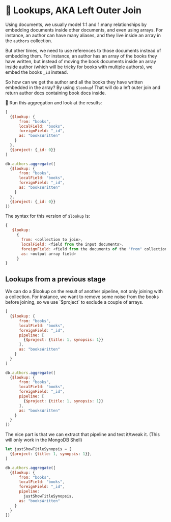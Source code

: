 
# 👐 Lookups, AKA Left Outer Join

Using documents, we usually model 1:1 and 1:many relationships by embedding documents inside other documents, and even using arrays. For instance, an author can have many aliases, and they live inside an array in the `authors` collection.

But other times, we need to use references to those documents instead of embedding them. For instance, an author has an array of the books they have written, but instead of moving the book documents inside an array inside author (which will be tricky for books with multiple authors), we embed the books `_id` instead.

So how can we get the author and all the books they have written embedded in the array? By using `$lookup`! That will do a left outer join and return author docs containing book docs inside. 

👐 Run this aggregation and look at the results:

<Tabs groupId="aggregations">
<TabItem value="atlas" label="Atlas UI">

```js
[
  {$lookup: {
      from: "books",
      localField: "books",
      foreignField: "_id",
      as: "booksWritten"
    } 
  },
  {$project: {_id: 0}}
]
```
</TabItem>

<TabItem value="mongodb-shell" label="MongoDB Shell">

```js
db.authors.aggregate([
  {$lookup: {
      from: "books",
      localField: "books",
      foreignField: "_id",
      as: "booksWritten"
    } 
  },
  {$project: {_id: 0}}
])
```

</TabItem>
</Tabs>



The syntax for this version of `$lookup` is:

```js
{
   $lookup:
     {
       from: <collection to join>,
       localField: <field from the input documents>,
       foreignField: <field from the documents of the "from" collection>,
       as: <output array field>
     }
}
```

## Lookups from a previous stage

We can do a $lookup on the result of another pipeline, not only joining with a collection. For instance, we want to remove some noise from the books before joining, so we use `$project` to exclude a couple of arrays.


<Tabs groupId="aggregations">
<TabItem value="atlas" label="Atlas UI">

```js
[
  {$lookup: {
      from: "books",
      localField: "books",
      foreignField: "_id",
      pipeline: [
        {$project: {title: 1, synopsis: 1}}
      ],
      as: "booksWritten"
    } 
  }
]
```

</TabItem>

<TabItem value="mongodb-shell" label="MongoDB Shell">

```js
db.authors.aggregate([
  {$lookup: {
      from: "books",
      localField: "books",
      foreignField: "_id",
      pipeline: [
        {$project: {title: 1, synopsis: 1}}
      ],
      as: "booksWritten"
    } 
  }
])
```

</TabItem>
</Tabs>


The nice part is that we can extract that pipeline and test it/tweak it. (This will only work in the MongoDB Shell)

<Tabs groupId="aggregations">
<TabItem value="mongodb-shell" label="MongoDB Shell">

```js
let justShowTitleSynopsis = [
  {$project: {title: 1, synopsis: 1}},
]

db.authors.aggregate([
  {$lookup: {
      from: "books",
      localField: "books",
      foreignField: "_id",
      pipeline:
        justShowTitleSynopsis,
      as: "booksWritten"
    } 
  }
])
```

</TabItem>
</Tabs>

